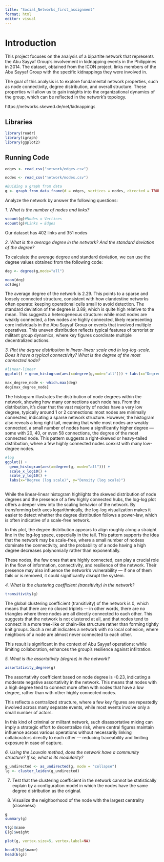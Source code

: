 ```yaml
---
title: "Social_Networks_first_assignment"
format: html
editor: visual
---
```

# Introduction

This project focuses on the analysis of a bipartite network that represents the Abu Sayyaf Group's involvement in kidnapping events in the Philippines in 2014. The dataset, obtained from the ICON project, links members of the Abu Sayyaf Group with the specific kidnappings they were involved in. 

The goal of this analysis is to explore fundamental network properties, such as node connectivity, degree distribution, and overall structure. These properties will allow us to gain insights into the organizational dynamics of the group, which can be reflected in the network's topology.

https://networks.skewed.de/net/kidnappings

## Libraries

```r
library(readr)
library(igraph)
library(ggplot2)
```

## Running Code

```r
edges <- read_csv("network/edges.csv")

nodes <- read_csv("network/nodes.csv")

#Buiding a graph from data
g <- graph_from_data_frame(d = edges, vertices = nodes, directed = TRUE)
```

Analyze the network by answer the following questions:

*1. What is the number of nodes and links?*

```r
vcount(g)#Nodes = Vertices 
ecount(g)#Links = Edges 
```
Our dataset has 402 links and 351 nodes

*2. What is the average degree in the network? And the standard deviation of the degree?*

To calculate the average degree and standard deviation, we can use the degree values obtained from the following code:

```r
deg <- degree(g,mode="all")
```

```r
mean(deg)
sd(deg)
```
The average degree of the network is 2.29.  This points to a sparse and loosely connected structure, consistent with how clandestine networks often operate: keeping operational cells small to avoid detection. The standard deviation of the degree is 3.89, which is quite high relative to the mean. This suggests a heterogeneous structure: while most nodes are weakly connected, a few nodes are highly connected, likely representing core individuals in the Abu Sayyaf Group or events that involved multiple operatives. This uneven distribution reflects typical features of terrorist or militant group dynamics, where key figures coordinate multiple decentralized actions.


*3. Plot the degree distribution in linear-linear scale and in log-log-scale. Does it have a typical connectivity? What is the degree of the most connected node?*

```r
#linear-linear
ggplot() + geom_histogram(aes(x=degree(g,mode="all"))) + labs(x="Degree",y="Density")

max_degree_node <- which.max(deg)
deg[max_degree_node]
```
The histogram illustrates the distribution of node degrees within the network, showing how many connections each node has. From the distribution, it's clear that the vast majority of nodes have a very low degree, typically around 1 or 2 connections: most nodes are minimally connected, indicating a sparse network structure. However, the histogram also reveals a long right tail, meaning that while most nodes are weakly connected, a small number of nodes have a significantly higher degree — some with 20, 40, or even 58 connections, the degree of the most connected node. This pattern suggests a right-skewed or heavy-tailed distribution, where a few highly connected nodes coexist with many low-degree nodes.

```r
#log
ggplot() + 
  geom_histogram(aes(x=degree(g, mode="all"))) + 
  scale_x_log10() + 
  scale_y_log10() + 
  labs(x="Degree (log scale)", y="Density (log scale)") 
  
```
While the linear-linear histogram highlights the skewed distribution of node degrees and the presence of a few highly connected hubs, the log-log plot offers a deeper view into the scaling behavior of the network. By transforming both axes logarithmically, the log-log visualization makes it easier to detect whether the degree distribution follows a power-law, which is often indicative of a scale-free network.

In this plot, the degree distribution appears to align roughly along a straight line in the log-log space, especially in the tail. This pattern supports the idea that the network may be scale-free, where a small number of nodess dominate the connectivity, and the probability of a node having a high degree decreases polynomially rather than exponentially.

These nodes, the few ones that are highly connected, can play a crucial role in the flow of information, connectivity, and resilience of the network. Their presence may also influence the network’s vulnerability — if one of them fails or is removed, it could significantly disrupt the system.

*4. What is the clustering coefficient (transitivity) in the network?*

```r
transitivity(g)
```
The global clustering coefficient (transitivity) of the network is 0, which means that there are no closed triplets — in other words, there are no triangles where three nodes are all directly connected to each other. This suggests that the network is not clustered at all, and that nodes tend to connect in a more tree-like or chain-like structure rather than forming tightly knit groups. Such a result indicates a network with no local cohesion, where neighbors of a node are almost never connected to each other.

This result is significant in the context of Abu Sayyaf operations: while limiting collaboration, enhances the group’s resilience against infiltration.

*5. What is the assortativity (degree) in the network?*

```r
assortativity_degree(g)
```
The assortativity coefficient based on node degree is -0.23, indicating a moderate negative assortativity in the network. This means that nodes with a high degree tend to connect more often with nodes that have a low degree, rather than with other highly connected nodes.

This reflects a centralized structure, where a few key figures are repeatedly involved across many separate events, while most events involve only a small number of actors.

In this kind of criminal or militant network, such disassortative mixing can imply a strategic effort to decentralize risk, where central figures maintain influence across various operations without necessarily linking collaborators directly to each other — reducing traceability and limiting exposure in case of capture.

*6. Using the Louvain method, does the network have a community structure? If so, what is its modularity?*

```r
g_undirected <- as_undirected(g, mode = "collapse")
lg <- cluster_leiden(g_undirected)
```

7. Test that the clustering coefficient in the network cannot be statistically explain by a configuration model in which the nodes have the same degree distribution as the original.

8. Visualize the neighborhood of the node with the largest centrality (closeness)





```r
g
summary(g)

V(g)$name  
E(g)$weight 

```

```r
plot(g, vertex.size=5, vertex.label=NA)

```

```r
head(V(g)$name) 
head(E(g))        

```
